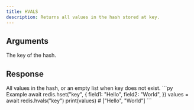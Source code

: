 ```yaml
---
title: HVALS
description: Returns all values in the hash stored at key.
---
```


## Arguments

<ParamField body="key" type="string" required>
  The key of the hash.
</ParamField>



## Response

<ResponseField type="unknown[]" required>
  All values in the hash, or an empty list when key does not exist.
</ResponseField>

<RequestExample>
```py Example
await redis.hset("key", {
  field1: "Hello",
  field2: "World",
})
values = await redis.hvals("key")
print(values) # ["Hello", "World"]
```
</RequestExample>
